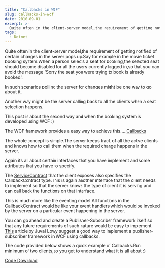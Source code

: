 ```yaml
---
title: "Callbacks in WCF"
slug: callbacks-in-wcf
date: 2010-09-01
excerpt: >-
  Quite often in the client-server model,the requirement of getting notified of certain changes in the server pops up.Say for example in the movie ticket booking system.When a person selects a...
tags:
  - Dotnet
---
```

Quite often in the client-server model,the requirement of getting notified of certain changes in the server pops up.Say for example in the movie ticket booking system.When a person selects a seat for booking,the selected seat should become disabled for all the users currently logged in,so that you can avoid the message 'Sorry the seat you were trying to book is already booked'.  

In such scenarios polling the server for changes might be one way to go about it.  

Another way might be the server calling back to all the clients when a seat selection happens.  

This post is about the second way and when the booking system is developed using WCF :)  

The WCF framework provides a easy way to achieve this.....[Callbacks](http://msdn.microsoft.com/en-us/library/system.servicemodel.servicecontractattribute.callbackcontract.aspx)

The whole concept is simple.The server keeps track of all the active clients and knows how to call them when the required change happens in the server.  

Again its all about certain interfaces that you have implement and some attributes that you have to specify.  

The [ServiceContract](http://msdn.microsoft.com/en-us/library/system.servicemodel.servicecontractattribute.aspx) that the client exposes also specifies the CallbackContract type.This is again another interface that the client needs to implement so that the server knows the type of client it is serving and can call back the functions on that interface.  

This is much more like the eventing model.All functions in the CallbackContract would be like your event handlers,which would be invoked by the server on a particular event happening in the server.  

You can go ahead and create a Publisher-Subscriber framework itself so that any future requirements of such nature would be easy to implement  
[This](http://msdn.microsoft.com/en-us/magazine/cc163537.aspx#S6) article by Juval Lowy suggest a good way to implement a publisher-subscriber framework in WCF using callbacks.

The code provided below shows a quick example of Callbacks.Run minimum of two clients,so you get to understand what it is all about :)

[Code Download](http://rapidshare.com/files/416414378/PublisherSubscriber.rar)